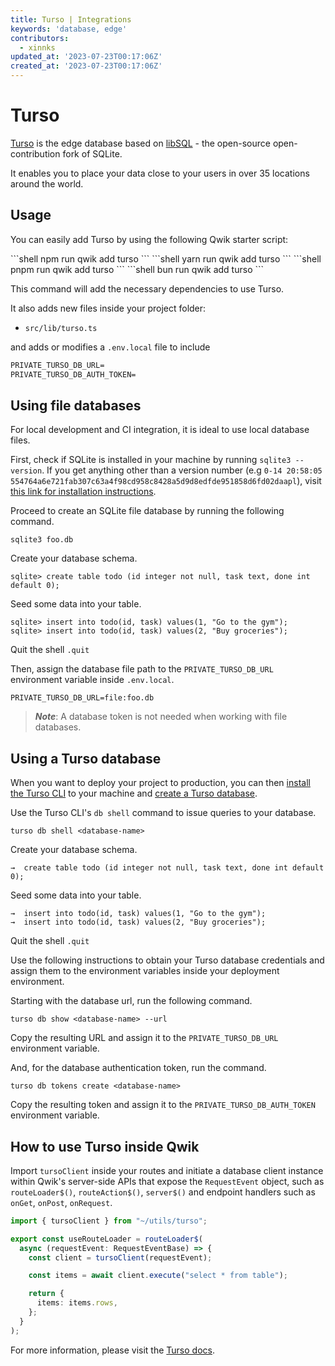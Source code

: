 ```yaml
---
title: Turso | Integrations
keywords: 'database, edge'
contributors:
  - xinnks
updated_at: '2023-07-23T00:17:06Z'
created_at: '2023-07-23T00:17:06Z'
---
```



# Turso

[Turso] is the edge database based on [libSQL] - the open-source
open-contribution fork of SQLite.

It enables you to place your data close to your users in over 35 locations
around the world.

## Usage

You can easily add Turso by using the following Qwik starter script:

<PackageManagerTabs>
  <span q:slot="npm">
```shell
npm run qwik add turso
```
  </span>
  <span q:slot="yarn">
```shell
yarn run qwik add turso
```
  </span>
  <span q:slot="pnpm">
```shell
pnpm run qwik add turso
```
  </span>
  <span q:slot="bun">
```shell
bun run qwik add turso
```
  </span>
</PackageManagerTabs>

This command will add the necessary dependencies to use Turso.

It also adds new files inside your project folder:

- `src/lib/turso.ts`

and adds or modifies a `.env.local` file to include

```txt title=".env.local"
PRIVATE_TURSO_DB_URL=
PRIVATE_TURSO_DB_AUTH_TOKEN=
```

## Using file databases

For local development and CI integration, it is ideal to use local database files.

First, check if SQLite is installed in your machine by running `sqlite3
--version`. If you get anything other than a version number (e.g `0-14 20:58:05
554764a6e721fab307c63a4f98cd958c8428a5d9d8edfde951858d6fd02daapl`), visit [this
link for installation instructions].

Proceed to create an SQLite file database by running the following command.

```shell
sqlite3 foo.db
```

Create your database schema.

```shell
sqlite> create table todo (id integer not null, task text, done int default 0);
```

Seed some data into your table.

```shell
sqlite> insert into todo(id, task) values(1, "Go to the gym");
sqlite> insert into todo(id, task) values(2, "Buy groceries");
```

Quit the shell `.quit`

Then, assign the database file path to the `PRIVATE_TURSO_DB_URL` environment variable
inside `.env.local`.

```
PRIVATE_TURSO_DB_URL=file:foo.db
```

> ***Note***: A database token is not needed when working with file databases.

## Using a Turso database

When you want to deploy your project to production, you can then [install the
Turso CLI] to your machine and [create a Turso database].

Use the Turso CLI's `db shell` command to issue queries to your database.

```shell
turso db shell <database-name>
```

Create your database schema.

```shell
→  create table todo (id integer not null, task text, done int default 0);
```

Seed some data into your table.

```shell
→  insert into todo(id, task) values(1, "Go to the gym");
→  insert into todo(id, task) values(2, "Buy groceries");
```

Quit the shell `.quit`

Use the following instructions to obtain your Turso database credentials and
assign them to the environment variables inside your deployment environment.

Starting with the database url, run the following command.

```shell
turso db show <database-name> --url
```

Copy the resulting URL and assign it to the `PRIVATE_TURSO_DB_URL` environment variable.

And, for the database authentication token, run the command.

```shell
turso db tokens create <database-name>
```

Copy the resulting token and assign it to the `PRIVATE_TURSO_DB_AUTH_TOKEN` environment
variable.

## How to use Turso inside Qwik

Import `tursoClient` inside your routes and initiate a database client instance
within Qwik's server-side APIs that expose the `RequestEvent` object, such as
`routeLoader$()`, `routeAction$()`, `server$()` and endpoint handlers such as
`onGet`, `onPost`, `onRequest`.

```ts
import { tursoClient } from "~/utils/turso";

export const useRouteLoader = routeLoader$(
  async (requestEvent: RequestEventBase) => {
    const client = tursoClient(requestEvent);

    const items = await client.execute("select * from table");

    return {
      items: items.rows,
    };
  }
);
```

For more information, please visit the [Turso docs].

[Turso]: https://turso.tech
[libSQL]: https://libsql.org
[this link for installation instructions]: https://sqlite.org/download.html
[install the Turso CLI]:
    https://docs.turso.tech/reference/turso-cli#installation
[create a Turso database]:
    https://docs.turso.tech/reference/turso-cli#create-a-logical-database
[Turso docs]: https://docs.turso.tech
